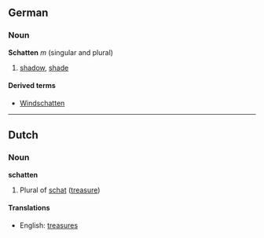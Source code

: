 ==German==
===Noun===
'''Schatten''' ''m'' (singular and plural)

# [[shadow]], [[shade]]

====Derived terms====
*[[Windschatten]]

----
==Dutch==
===Noun===
'''schatten'''

# Plural of [[schat]] ([[treasure]])

====Translations====
*English: [[treasures]]